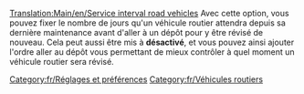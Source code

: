 [[Translation:Main/en/Service interval road vehicles]]
Avec cette option, vous pouvez fixer le nombre de jours qu'un véhicule routier attendra depuis sa dernière maintenance avant d'aller à un dépôt pour y être révisé de nouveau. Cela peut aussi être mis à '''désactivé''', et vous pouvez ainsi ajouter l'ordre aller au dépôt vous permettant de mieux contrôler à quel moment un véhicule routier sera révisé.
[[Category:fr/Réglages et préférences]]
[[Category:fr/Véhicules routiers]]
{{fr/Amorce}}